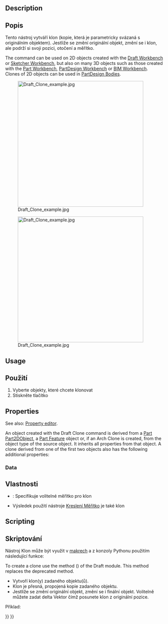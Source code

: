 <languages/>

{{Docnav
|[[Draft_Stretch|Stretch]]
|[[Draft_OrthoArray|OrthoArray]]
|[[Draft_Workbench|Draft]]
|IconL=Draft_Stretch.svg
|IconR=Draft_OrthoArray.svg
|IconC=Workbench_Draft.svg
}}

<div class="mw-translate-fuzzy">
{{GuiCommand/cs|Name=Draft Clone|Name/cs=Kreslení Klon|Workbenches=[[Draft_Workbench/cs|Kreslení]], [[Arch_Workbench/cs|Architektura]]|MenuLocation=Draft → Clone|SeeAlso=[[Draft Scale/cs|Kreslení Měřítko]]}}
</div>

==Description== 

<div class="mw-translate-fuzzy">
==Popis==
Tento nástroj vytváří klon (kopie, která je parametricky svázaná s originálním objektem). Jestliže se změní originální objekt, změní se i klon, ale podrží si svoji pozici, otočení a měřítko.
</div>

The command can be used on 2D objects created with the [[Draft_Workbench|Draft Workbench]] or [[Sketcher_Workbench|Sketcher Workbench]], but also on many 3D objects such as those created with the [[Part_Workbench|Part Workbench]], [[PartDesign_Workbench|PartDesign Workbench]] or [[BIM_Workbench|BIM Workbench]]. Clones of 2D objects can be used in [[PartDesign_Body|PartDesign Bodies]].

[[Image:Draft_Clone_example.jpg|400px]]
<div class="mw-translate-fuzzy">
[[Image:Draft_Clone_example.jpg|400px]]
</div>

==Usage== 

<div class="mw-translate-fuzzy">
==Použití==
# Vyberte objekty, které chcete klonovat
# Stiskněte tlačítko {{KEY|[[Image:Draft Clone.png|16px]] [[Draft Clone/cs|Klon]]}}
</div>

==Properties==

See also: [[Property_editor|Property editor]].

An object created with the Draft Clone command is derived from a [[Part_Part2DObject|Part Part2DObject]], a [[Part_Feature|Part Feature]] object or, if an Arch Clone is created, from the object type of the source object. It inherits all properties from that object. A clone derived from one of the first two objects also has the following additional properties:

===Data===

{{TitleProperty|Draft}}

<div class="mw-translate-fuzzy">
==Vlastnosti==
* {{PropertyData|Měřítko}}: Specifikuje volitelné měřítko pro klon
* Výsledek použití nástroje [[Draft Scale/cs|Kreslení Měřítko]] je také klon
</div>

==Scripting==

<div class="mw-translate-fuzzy">
==Skriptování==
Nástroj Klon může být využit v [[macros/cs|makrech]] a z konzoly Pythonu použitím následující funkce:
</div>

To create a clone use the {{incode|make_clone}} method ({{Version|0.19}}) of the Draft module. This method replaces the deprecated {{incode|clone}} method.

{{Code|code=
cloned_object = make_clone(obj, delta=None, forcedraft=False)
}}

<div class="mw-translate-fuzzy">
* Vytvoří klon(y) zadaného objektu(ů). 
* Klon je přesná, propojená kopie zadaného objektu.
* Jestliže se změní originální objekt, změní se i finální objekt. Volitelně můžete zadat delta Vektor čímž posunete klon z originální pozice.
</div>

Příklad:

{{Code|code=
import FreeCAD as App
import Draft

doc = App.newDocument()

place = App.Placement(App.Vector(1000, 0, 0), App.Rotation())
polygon1 = Draft.make_polygon(3, 750)
polygon2 = Draft.make_polygon(5, 750, placement=place)

vector = App.Vector(2600, 500, 0)
cloned_object = Draft.clone([polygon1, polygon2], delta=vector)

cloned_object.Fuse = True

doc.recompute()
}}


{{Docnav
|[[Draft_Stretch|Stretch]]
|[[Draft_OrthoArray|OrthoArray]]
|[[Draft_Workbench|Draft]]
|IconL=Draft_Stretch.svg
|IconR=Draft_OrthoArray.svg
|IconC=Workbench_Draft.svg
}}

{{Draft Tools navi{{#translation:}}}}
{{Userdocnavi{{#translation:}}}}